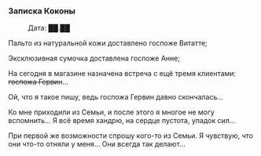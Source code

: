 ===Записка Коконы===
:Дата: ██.██
:
Пальто из натуральной кожи доставлено госпоже Витатте;
:
Эксклюзивная сумочка доставлена госпоже Анне;
:
На сегодня в магазине назначена встреча с ещё тремя клиентами: <s>госпожа Гервин</s>...
:
Ой, что я такое пишу, ведь госпожа Гервин давно скончалась...
:
Ко мне приходили из Семьи, и после этого я многое не могу вспомнить... Я всё время хандрю, на сердце пустота, упадок сил...
:
При первой же возможности спрошу кого-то из Семьи. Я чувствую, что они что-то отняли у меня... Они всегда так делают...
